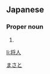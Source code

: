 ==Japanese==
{{ja-kanjitab|将|人}}

===Proper noun===
{{ja-pos|proper|まさと}}

# {{given name|male|lang=ja}}

[[Category:Japanese male given names|まさと]]

[[li:将人]]